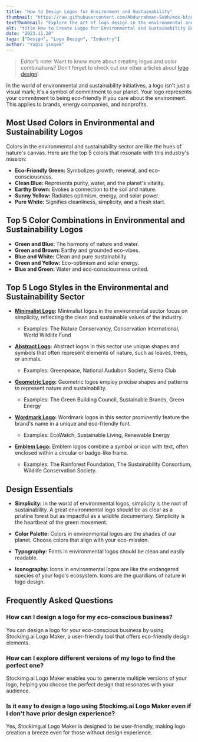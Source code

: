 ```yaml
---
title: "How to Design Logos for Environment and Sustainability"
thumbnail: "https://raw.githubusercontent.com/Abdurrahman-Subh/mdx-blog/main/images/logo-tree.png"
textThumbnail: "Explore the art of logo design in the environmental and sustainability sector. Discover the most used colors, top color combinations, logo styles, and design essentials for creating impactful logos that reflect a commitment to our planet."
alt: "title How to Create Logos for Environmental and Sustainability Businesses"
date: "2023.11.20"
tags: ["Design", "Logo Design", "Industry"]
author: "Yağız Şimşek"
---
```


<CustomImage
  src="https://raw.githubusercontent.com/Abdurrahman-Subh/mdx-blog/main/images/title-logo-environment.png"
  alt="How How to Create Logos for Environmental and Sustainability Businesses"
/>

> Editor’s note: Want to know more about creating logos and color combinations? Don’t forget to check out our other articles about [logo design](https://stockimg.ai/blog/logo-design)!

In the world of environmental and sustainability initiatives, a logo isn't just a visual mark; it's a symbol of commitment to our planet. Your logo represents your commitment to being eco-friendly if you care about the environment. This applies to brands, energy companies, and nonprofits.

## Most Used Colors in Environmental and Sustainability Logos

Colors in the environmental and sustainability sector are like the hues of nature's canvas. Here are the top 5 colors that resonate with this industry's mission:

- **Eco-Friendly Green:** Symbolizes growth, renewal, and eco-consciousness.
- **Clean Blue:** Represents purity, water, and the planet's vitality.
- **Earthy Brown:** Evokes a connection to the soil and nature.
- **Sunny Yellow:** Radiates optimism, energy, and solar power.
- **Pure White:** Signifies cleanliness, simplicity, and a fresh start.

## Top 5 Color Combinations in Environmental and Sustainability Logos

- **Green and Blue:** The harmony of nature and water.
- **Green and Brown:** Earthy and grounded eco-vibes.
- **Blue and White:** Clean and pure sustainability.
- **Green and Yellow:** Eco-optimism and solar energy.
- **Blue and Green:** Water and eco-consciousness united.

## Top 5 Logo Styles in the Environmental and Sustainability Sector

- **[Minimalist Logo](https://stockimg.ai/blog/design/how-to-design-minimalist-logos):** Minimalist logos in the environmental sector focus on simplicity, reflecting the clean and sustainable values of the industry. 
  - Examples: The Nature Conservancy, Conservation International, World Wildlife Fund

- **[Abstract Logo](https://stockimg.ai/blog/design/how-to-design-abstract-logos):** Abstract logos in this sector use unique shapes and symbols that often represent elements of nature, such as leaves, trees, or animals. 
  - Examples: Greenpeace, National Audubon Society, Sierra Club

- **[Geometric Logo](https://stockimg.ai/blog/design/how-to-design-text-and-graphic-logos ):** Geometric logos employ precise shapes and patterns to represent nature and sustainability. 
  - Examples: The Green Building Council, Sustainable Brands, Green Energy

- **[Wordmark Logo](https://stockimg.ai/blog/design/how-to-design-wordmark-logos):** Wordmark logos in this sector prominently feature the brand's name in a unique and eco-friendly font. 
  - Examples: EcoWatch, Sustainable Living, Renewable Energy

- **[Emblem Logo](https://stockimg.ai/blog/design/how-to-design-emblem-logos):** Emblem logos combine a symbol or icon with text, often enclosed within a circular or badge-like frame. 
  - Examples: The Rainforest Foundation, The Sustainability Consortium, Wildlife Conservation Society.

## Design Essentials

- **Simplicity:** In the world of environmental logos, simplicity is the root of sustainability. A great environmental logo should be as clear as a pristine forest but as impactful as a wildlife documentary. Simplicity is the heartbeat of the green movement.

- **Color Palette:** Colors in environmental logos are the shades of our planet. Choose colors that align with your eco-mission.

- **Typography:** Fonts in environmental logos should be clean and easily readable.

- **Iconography:** Icons in environmental logos are like the endangered species of your logo's ecosystem. Icons are the guardians of nature in logo design.

## Frequently Asked Questions

### How can I design a logo for my eco-conscious business?
You can design a logo for your eco-conscious business by using Stockimg.ai Logo Maker, a user-friendly tool that offers eco-friendly design elements.

### How can I explore different versions of my logo to find the perfect one?
Stockimg.ai Logo Maker enables you to generate multiple versions of your logo, helping you choose the perfect design that resonates with your audience.

### Is it easy to design a logo using Stockimg.ai Logo Maker even if I don't have prior design experience?
Yes, Stockimg.ai Logo Maker is designed to be user-friendly, making logo creation a breeze even for those without design experience.
